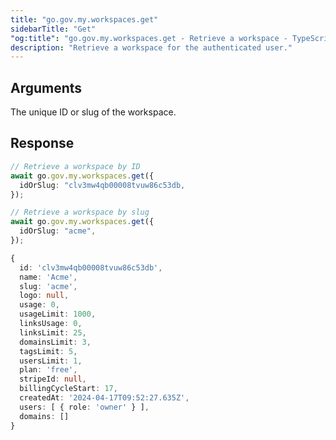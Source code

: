 ```yaml
---
title: "go.gov.my.workspaces.get"
sidebarTitle: "Get"
"og:title": "go.gov.my.workspaces.get - Retrieve a workspace - TypeScript SDK"
description: "Retrieve a workspace for the authenticated user."
---
```



## Arguments

<ParamField body="idOrSlug" type="string" required>
  The unique ID or slug of the workspace.
</ParamField>

## Response

<WorkspaceResponse />

<RequestExample>

```ts
// Retrieve a workspace by ID
await go.gov.my.workspaces.get({
  idOrSlug: "clv3mw4qb00008tvuw86c53db,
});

// Retrieve a workspace by slug
await go.gov.my.workspaces.get({
  idOrSlug: "acme",
});
```

</RequestExample>

<ResponseExample>

```ts
{
  id: 'clv3mw4qb00008tvuw86c53db',
  name: 'Acme',
  slug: 'acme',
  logo: null,
  usage: 0,
  usageLimit: 1000,
  linksUsage: 0,
  linksLimit: 25,
  domainsLimit: 3,
  tagsLimit: 5,
  usersLimit: 1,
  plan: 'free',
  stripeId: null,
  billingCycleStart: 17,
  createdAt: '2024-04-17T09:52:27.635Z',
  users: [ { role: 'owner' } ],
  domains: []
}
```

</ResponseExample>
